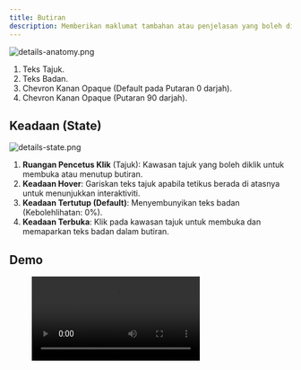 ```yaml
---
title: Butiran
description: Memberikan maklumat tambahan atau penjelasan yang boleh didedahkan oleh pengguna dengan mengembangkan bahagian tersebut. Ia digunakan dalam borang, modals, halaman, atau artikel untuk memaparkan lebih banyak butiran tanpa mengganggu antara muka.
---
```



![details-anatomy.png](/design/details-anatomy.png)

1. Teks Tajuk.
2. Teks Badan.
3. Chevron Kanan Opaque (Default pada Putaran 0 darjah).
4. Chevron Kanan Opaque (Putaran 90 darjah).

## Keadaan (State)

![details-state.png](/design/details-state.png)

1. **Ruangan Pencetus Klik** (Tajuk): Kawasan tajuk yang boleh diklik untuk membuka atau menutup butiran.
2. **Keadaan Hover**: Gariskan teks tajuk apabila tetikus berada di atasnya untuk menunjukkan interaktiviti.
3. **Keadaan Tertutup (Default)**: Menyembunyikan teks badan (Kebolehlihatan: 0%).
4. **Keadaan Terbuka**: Klik pada kawasan tajuk untuk membuka dan memaparkan teks badan dalam butiran.

## Demo

<figure>
  <video controls="true" allowfullscreen="true">
    <source src={s3("/design/details-demo.mov")} type="video/mp4" />
  </video>
</figure>
